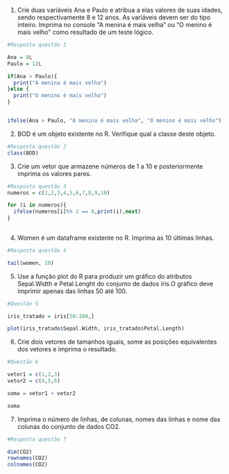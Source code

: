 1. Crie duas variáveis Ana e Paulo e atribua a elas valores de suas idades, sendo respectivamente 8 e 12 anos. As variáveis devem ser do tipo inteiro. Imprima no console "A menina é mais velha" ou "O menino é mais velho" como resultado de um teste lógico.

```r
#Resposta questão 1

Ana = 8L 
Paulo = 12L

if(Ana > Paulo){
  print("A menina é mais velha")
}else {
  print("O menino é mais velho")
}


ifelse(Ana > Paulo, "A menina é mais velha", "O menino é mais velho")
```
2. BOD é um objeto existente no R. Verifique qual a classe deste objeto.

```r
#Resposta questão 2
class(BOD)
```
3. Crie um vetor que armazene números de 1 a 10 e posteriormente imprima os valores pares.

```r
#Resposta questão 3
numeros = c(1,2,3,4,5,6,7,8,9,10)

for (i in numeros){
  ifelse(numeros[i]%% 2 == 0,print(i),next)
}
  

```
4. Women é um dataframe existente no R. Imprima as 10 últimas linhas.

```r
#Resposta questão 4

tail(women, 10)
```
5. Use a função plot do R para produzir um gráfico do atributos Sepal.Width e Petal.Lenght do conjunto de dados iris.O gráfico deve imprimir apenas das linhas 50 até 100.

```r
#Questão 5

iris_tratado = iris[50:100,]

plot(iris_tratado$Sepal.Width, iris_tratado$Petal.Length)


```

6. Crie dois vetores de tamanhos iguais, some as posições equivalentes dos vetores e imprima o resultado.

```r
#Questão 6

vetor1 = c(1,2,3)
vetor2 = c(4,5,6)

soma = vetor1 + vetor2

soma
```
7. Imprima o número de linhas, de colunas, nomes das linhas e nome das colunas do conjunto de dados CO2.

```r
#Resposta questão 7

dim(CO2)
rownames(CO2)
colnames(CO2)
```


